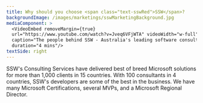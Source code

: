 ```yaml
---
title: Why should you choose <span class="text-sswRed">SSW</span>?
backgroundImage: /images/marketings/sswMarketingBackground.jpg
mediaComponent: >
  <VideoEmbed removeMargin={true}
  url="https://www.youtube.com/watch?v=Jveq6VFjWTA" videoWidth="w-full"
  caption="The people behind SSW - Australia's leading software consultancy."
  duration="4 mins"/>
textSide: right
---
```


SSW's Consulting Services have delivered best of breed Microsoft
solutions for more than 1,000 clients in 15 countries. With 100
consultants in 4 countries, SSW's developers are some of the best in
the business. We have many Microsoft Certifications, several MVPs, and a
Microsoft Regional Director.
